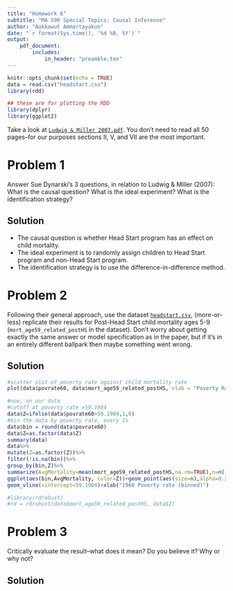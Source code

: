 ```yaml
---
title: "Homework 6"
subtitle: "MA 590 Special Topics: Causal Inference"
author: "Aukkawut Ammartayakun"
date: "`r format(Sys.time(), '%d %B, %Y')`"
output:
    pdf_document:
        includes:
            in_header: "preamble.tex"
---
```


```r
knitr::opts_chunk$set(echo = TRUE)
data = read.csv("headstart.csv")
library(rdd)

## these are for plotting the RDD
library(dplyr)
library(ggplot2)
```

Take a look at [`Ludwig & Miller 2007.pdf`](https://canvas.wpi.edu/courses/46357/files/5441391?wrap=1). You don't  need to read all 50 pages--for our purposes sections II, V, and VII are the most important.

# Problem 1

Answer Sue Dynarski's 3 questions, in relation to Ludwig & Miller (2007): What is the causal question? What is the ideal experiment? What is the identification strategy? 

## Solution

- The causal question is whether Head Start program has an effect on child mortality.
- The ideal experiment is to randomly assign children to Head Start program and non-Head Start program.
- The identification strategy is to use the difference-in-difference method.

# Problem 2
Following their general approach, use the dataset [`headstart.csv`](https://canvas.wpi.edu/courses/46357/files/5441395/download?download_frd=1), (more-or-less) replicate their results for Post-Head Start child mortality ages 5-9 (`mort_age59_related_postHS` in the dataset). Don't worry about getting exactly the same answer or model specification as in the paper, but if it's in an entirely different ballpark then maybe something went wrong. 

## Solution

```r
#scatter plot of poverty rate against child mortality rate
plot(data$povrate60, data$mort_age59_related_postHS, xlab = "Poverty Rate", ylab = "Child Mortality Rate", main = "Scatter Plot of Poverty Rate against Child Mortality Rate")
```

```r
#now, on our data
#cutoff at poverty rate >59.1984
data$Z=ifelse(data$povrate60>59.1984,1,0)
#bin the data by poverty rate, every 1%
data$bin = round(data$povrate60)
data$Z=as.factor(data$Z)
summary(data)
data%>%
mutate(Z=as.factor(Z))%>%
filter(!is.na(bin))%>%
group_by(bin,Z)%>%
summarize(AvgMortality=mean(mort_age59_related_postHS,na.rm=TRUE),n=n())%>%
ggplot(aes(bin,AvgMortality, color=Z))+geom_point(aes(size=n),alpha=0.25)+geom_smooth(linewidth=2)+
geom_vline(xintercept=59.1984)+xlab("1960 Poverty rate (binned)")
```

```r
#library(rdrobust)
#rd = rdrobust(data$mort_age59_related_postHS, data$Z)
```


# Problem 3
Critically evaluate the result--what does it mean? Do you believe it? Why or why not?

## Solution

